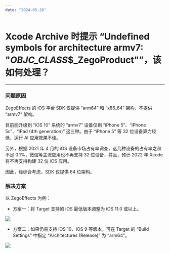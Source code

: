 ```yaml
---
date: "2024-05-28"
---
```

# Xcode Archive 时提示 “Undefined symbols for architecture armv7: "_OBJC_CLASS_$_ZegoProduct"”，该如何处理？
---

### 问题原因

ZegoEffects 的 iOS 平台 SDK 仅提供 “arm64” 和 “x86_64” 架构，不提供 “armv7” 架构。
  
目前能升级到 “iOS 10” 系统的 “armv7” 设备仅剩 “iPhone 5”、“iPhone 5c”、“iPad (4th generation)” 这三种。由于 “iPhone 5” 等 32 位设备算力较低，运行 AI 应用效果不佳。

另外，根据 2021 年 4 月的 iOS 设备市场占有率调查，这几种设备的占有率之和不足 0.1%，微信等主流应用也不再支持 32 位设备，并且，预计 2022 年 Xcode 将不再支持构建 32 位 iOS 应用。

因此，经综合考虑，SDK 仅提供 64 位架构。

### 解决方案

以 ZegoEffects 为例：

- 方案一：将 Target 支持的 iOS 最低版本调整为 iOS 11.0 或以上。
<Frame width="512" height="auto" caption=""><Frame width="512" height="auto" caption=""><img src="https://doc-media.zego.im/sdk-doc/Pics/ZegoEffects/Apple/effects_ios_target_os.png" /></Frame></Frame>

- 方案二：如果仍需支持 iOS 10、iOS 9 等版本，可在 Target 的 “Build Settings” 中指定 “Architectures (Release)” 为 “arm64”。
<Frame width="512" height="auto" caption=""><Frame width="512" height="auto" caption=""><img src="https://doc-media.zego.im/sdk-doc/Pics/ZegoEffects/Apple/effects_ios_release_arch.png" /></Frame></Frame>
